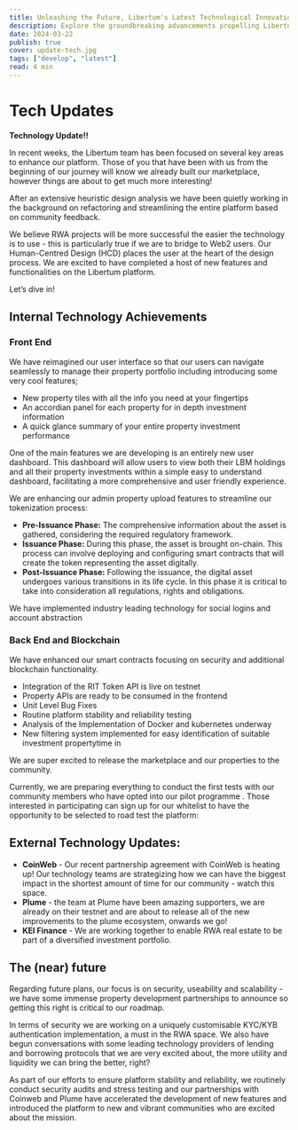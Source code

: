 ```yaml
---
title: Unleashing the Future, Libertum's Latest Technological Innovations
description: Explore the groundbreaking advancements propelling Libertum's platform forward.
date: 2024-03-22
publish: true
cover: update-tech.jpg
tags: ["develop", "latest"]
read: 4 min
---
```


# Tech Updates

**Technology Update!!**

In recent weeks, the Libertum team has been focused on several key areas to enhance our platform. Those of you that have been with us from the beginning of our journey will know we already built our marketplace, however things are about to get much more interesting!

After an extensive heuristic design analysis we have been quietly working in the background on refactoring and streamlining the entire platform based on community feedback.

We believe RWA projects will be more successful the easier the technology is to use - this is particularly true if we are to bridge to Web2 users. Our Human-Centred Design (HCD) places the user at the heart of the design process.  We are excited to have completed a host of new features and functionalities on the Libertum platform. 

Let’s dive in!

## Internal Technology Achievements

### Front End
We have reimagined our user interface so that our users can navigate seamlessly to manage their property portfolio including introducing some very cool features;
- New property tiles with all the info you need at your fingertips
- An accordian panel for each property for in depth investment information
- A quick glance summary of your entire property investment performance 

One of the main features we are developing is an entirely new user dashboard. This dashboard will allow users to view both their LBM holdings and all their property investments within a simple easy to understand dashboard, facilitating a more comprehensive and user friendly experience.

We are enhancing  our admin property upload features to streamline our tokenization process:
- **Pre-Issuance Phase:** The comprehensive information about the asset is gathered, considering the required regulatory framework. 
- **Issuance Phase:** During this phase, the asset is brought on-chain. This process can involve deploying and configuring smart contracts that will create the token representing the asset digitally.
- **Post-Issuance Phase:** Following the issuance, the digital asset undergoes various transitions in its life cycle. In this phase it is critical to take into consideration all regulations, rights and obligations.

We have implemented industry leading technology for social logins and account abstraction

### Back End and Blockchain
We have enhanced our smart contracts focusing on security and additional blockchain functionality.
- Integration of the RIT Token API is live on testnet
- Property APIs are ready to be consumed in the frontend
- Unit Level Bug Fixes
- Routine platform stability and reliability testing
- Analysis of the Implementation of Docker and kubernetes underway
- New filtering system implemented for easy identification of suitable investment propertytime in 

We are super excited to release the marketplace and our properties to the community.

Currently, we are preparing everything to conduct the first tests with our community members who have opted into our pilot programme . Those interested in participating can sign up for our whitelist to have the opportunity to be selected to road test the platform: 

## External Technology Updates:
- **CoinWeb** - Our recent partnership agreement with CoinWeb is heating up! Our technology teams are strategizing how we can have the biggest impact in the shortest amount of time for our community - watch this space.
- **Plume** - the team at Plume have been amazing supporters, we are already on their testnet and are about to release all of the new improvements to the plume ecosystem, onwards we go!
- **KEI Finance** - We are working together to enable RWA real estate to be part of a diversified investment portfolio.

## The (near) future 
Regarding future plans, our focus is on security, useability and scalability - we have some immense property development partnerships to announce so getting this right is critical to our roadmap.

In terms of security we are working on a uniquely customisable KYC/KYB authentication implementation, a must in the RWA space. We also have begun conversations with some leading technology providers of lending and borrowing protocols that we are very excited about, the more utility and liquidity we can bring the better, right?

As part of our efforts to ensure platform stability and reliability, we routinely conduct security audits and stress testing and our partnerships with Coinweb and Plume have accelerated the development of new features and introduced the platform to new and vibrant communities who are excited about the mission.

